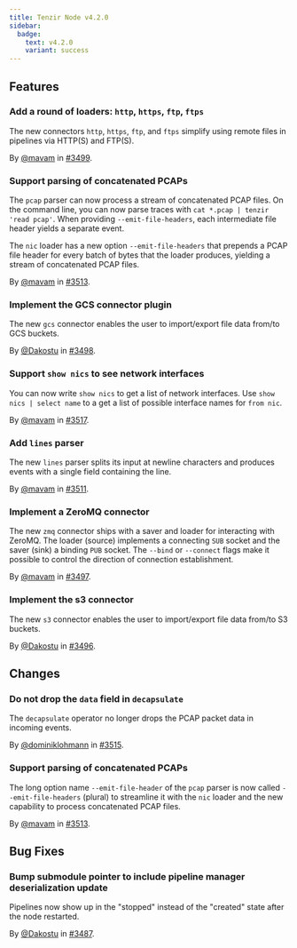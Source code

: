 ```yaml
---
title: Tenzir Node v4.2.0
sidebar:
  badge:
    text: v4.2.0
    variant: success
---
```


## Features

### Add a round of loaders: `http`, `https`, `ftp`, `ftps`

The new connectors `http`, `https`, `ftp`, and `ftps` simplify using remote
files in pipelines via HTTP(S) and FTP(S).

By [@mavam](https://github.com/mavam) in [#3499](https://github.com/tenzir/tenzir/pull/3499).

### Support parsing of concatenated PCAPs

The `pcap` parser can now process a stream of concatenated PCAP files. On the
command line, you can now parse traces with `cat *.pcap | tenzir 'read pcap'`.
When providing `--emit-file-headers`, each intermediate file header yields a
separate event.

The `nic` loader has a new option `--emit-file-headers` that prepends a PCAP
file header for every batch of bytes that the loader produces, yielding a
stream of concatenated PCAP files.

By [@mavam](https://github.com/mavam) in [#3513](https://github.com/tenzir/tenzir/pull/3513).

### Implement the GCS connector plugin

The new `gcs` connector enables the user to import/export file data from/to GCS
buckets.

By [@Dakostu](https://github.com/Dakostu) in [#3498](https://github.com/tenzir/tenzir/pull/3498).

### Support `show nics` to see network interfaces

You can now write `show nics` to get a list of network interfaces. Use `show
nics | select name` to a get a list of possible interface names for `from nic`.

By [@mavam](https://github.com/mavam) in [#3517](https://github.com/tenzir/tenzir/pull/3517).

### Add `lines` parser

The new `lines` parser splits its input at newline characters and produces
events with a single field containing the line.

By [@mavam](https://github.com/mavam) in [#3511](https://github.com/tenzir/tenzir/pull/3511).

### Implement a ZeroMQ connector

The new `zmq` connector ships with a saver and loader for interacting with
ZeroMQ. The loader (source) implements a connecting `SUB` socket and the saver
(sink) a binding `PUB` socket. The `--bind` or `--connect` flags make it
possible to control the direction of connection establishment.

By [@mavam](https://github.com/mavam) in [#3497](https://github.com/tenzir/tenzir/pull/3497).

### Implement the s3 connector

The new `s3` connector enables the user to import/export file data from/to S3
buckets.

By [@Dakostu](https://github.com/Dakostu) in [#3496](https://github.com/tenzir/tenzir/pull/3496).

## Changes

### Do not drop the `data` field in `decapsulate`

The `decapsulate` operator no longer drops the PCAP packet data in incoming
events.

By [@dominiklohmann](https://github.com/dominiklohmann) in [#3515](https://github.com/tenzir/tenzir/pull/3515).

### Support parsing of concatenated PCAPs

The long option name `--emit-file-header` of the `pcap` parser is now called
`--emit-file-headers` (plural) to streamline it with the `nic` loader and the
new capability to process concatenated PCAP files.

By [@mavam](https://github.com/mavam) in [#3513](https://github.com/tenzir/tenzir/pull/3513).

## Bug Fixes

### Bump submodule pointer to include pipeline manager deserialization update

Pipelines now show up in the "stopped" instead of the "created" state after the
node restarted.

By [@Dakostu](https://github.com/Dakostu) in [#3487](https://github.com/tenzir/tenzir/pull/3487).
